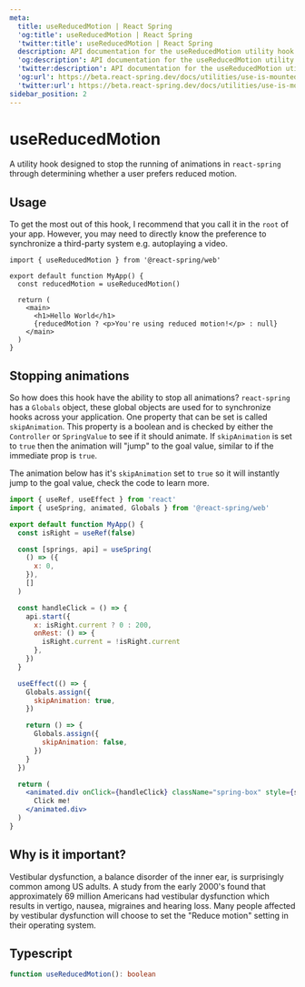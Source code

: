 ```yaml
---
meta:
  title: useReducedMotion | React Spring
  'og:title': useReducedMotion | React Spring
  'twitter:title': useReducedMotion | React Spring
  description: API documentation for the useReducedMotion utility hook in React Spring.
  'og:description': API documentation for the useReducedMotion utility hook in React Spring.
  'twitter:description': API documentation for the useReducedMotion utility hook in React Spring.
  'og:url': https://beta.react-spring.dev/docs/utilities/use-is-mounted
  'twitter:url': https://beta.react-spring.dev/docs/utilities/use-is-mounted
sidebar_position: 2
---
```


# useReducedMotion

A utility hook designed to stop the running of animations in `react-spring` through
determining whether a user prefers reduced motion.

## Usage

To get the most out of this hook, I recommend that you call it in the `root` of your app.
However, you may need to directly know the preference to synchronize a third-party system e.g.
autoplaying a video.

```tsx
import { useReducedMotion } from '@react-spring/web'

export default function MyApp() {
  const reducedMotion = useReducedMotion()

  return (
    <main>
      <h1>Hello World</h1>
      {reducedMotion ? <p>You're using reduced motion!</p> : null}
    </main>
  )
}
```

## Stopping animations

So how does this hook have the ability to stop all animations? `react-spring` has a `Globals` object,
these global objects are used for to synchronize hooks across your application. One property that can
be set is called `skipAnimation`. This property is a boolean and is checked by either the `Controller`
or `SpringValue` to see if it should animate. If `skipAnimation` is set to `true` then the animation
will "jump" to the goal value, similar to if the immediate prop is `true`.

The animation below has it's `skipAnimation` set to `true` so it will instantly jump to the goal value,
check the code to learn more.

```jsx live=true
import { useRef, useEffect } from 'react'
import { useSpring, animated, Globals } from '@react-spring/web'

export default function MyApp() {
  const isRight = useRef(false)

  const [springs, api] = useSpring(
    () => ({
      x: 0,
    }),
    []
  )

  const handleClick = () => {
    api.start({
      x: isRight.current ? 0 : 200,
      onRest: () => {
        isRight.current = !isRight.current
      },
    })
  }

  useEffect(() => {
    Globals.assign({
      skipAnimation: true,
    })

    return () => {
      Globals.assign({
        skipAnimation: false,
      })
    }
  })

  return (
    <animated.div onClick={handleClick} className="spring-box" style={springs}>
      Click me!
    </animated.div>
  )
}
```

## Why is it important?

Vestibular dysfunction, a balance disorder of the inner ear, is surprisingly common
among US adults. A study from the early 2000's found that approximately 69 million
Americans had vestibular dysfunction which results in vertigo, nausea, migraines and
hearing loss. Many people affected by vestibular dysfunction will choose to set the
"Reduce motion" setting in their operating system.

## Typescript

```ts
function useReducedMotion(): boolean
```
